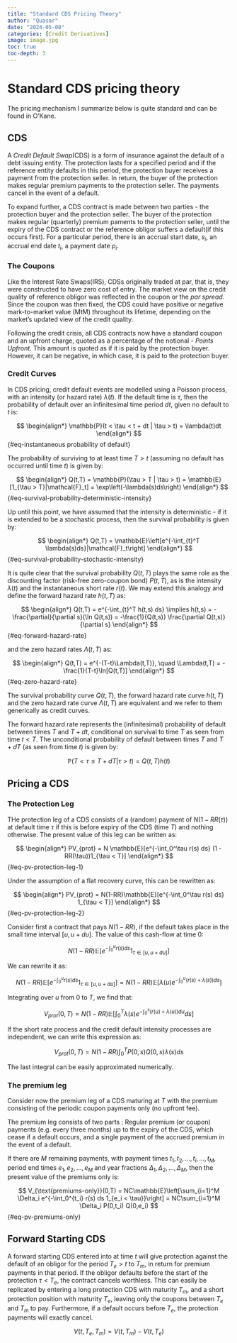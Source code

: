 ```yaml
---
title: "Standard CDS Pricing Theory"
author: "Quasar"
date: "2024-05-08"
categories: [Credit Derivatives]     
image: image.jpg
toc: true
toc-depth: 3
---
```


# Standard CDS pricing theory

The pricing mechanism I summarize below is quite standard and can be found in O'Kane.

## CDS

A *Credit Default Swap*(CDS) is a form of insurance against the default of a debt issuing entity. The protection lasts for a specified period and if the reference entity defaults in this period, the protection buyer receives a payment from the protection seller. In return, the buyer of the protection makes regular premium payments to the protection seller. The payments cancel in the event of a default.

To expand further, a CDS contract is made between two parties - the protection buyer and the protection seller. The buyer of the protection makes regular (quarterly) premium paments to the protection seller, until the expiry of the CDS contract or the reference obligor suffers a default(if this occurs first). For a particular period, there is an accrual start date, $s_i$, an accrual end date $t_i$, a payment date $p_i$. 

### The Coupons

Like the Interest Rate Swaps(IRS), CDSs originally traded at par, that is, they were constructed to have zero cost of entry. The market view on the credit quality of reference obligor was reflected in the coupon or the *par spread*. Since the coupon was then fixed, the CDS could have positive or negative mark-to-market value (MtM) throughout its lifetime, depending on the market's updated view of the credit quality.

Following the credit crisis, all CDS contracts now have a standard coupon and an upfront charge, quoted as a percentage of the notional - *Points Upfront*. This amount is quoted as if it is paid by the protection buyer. However, it can be negative, in which case, it is paid to the protection buyer.

### Credit Curves

In CDS pricing, credit default events are modelled using a Poisson process, with an intensity (or hazard rate) $\lambda(t)$. If the default time is $\tau$, then the probability of default over an infinitesimal time period $dt$, given no default to $t$ is:

$$
\begin{align*}
\mathbb{P}(t < \tau < t + dt | \tau > t) = \lambda(t)dt
\end{align*}
$$ {#eq-instantaneous probability of default}

The probability of surviving to at least time $T > t$ (assuming no default has occurred until time $t$) is given by:

$$
\begin{align*}
Q(t,T) = \mathbb{P}(\tau > T | \tau > t) = \mathbb{E}[1_{\tau > T}|\mathcal{F}_t] = \exp\left(-\lambda(s)ds\right)
\end{align*}
$$ {#eq-survival-probability-deterministic-intensity}

Up until this point, we have assumed that the intensity is deterministic - if it is extended to be a stochastic process, then the survival probability is given by:

$$
\begin{align*}
Q(t,T) = \mathbb{E}\left[e^{-\int_{t}^T \lambda(s)ds}|\mathcal{F}_t\right]
\end{align*}
$${#eq-survival-probability-stochastic-intensity}

It is quite clear that the survival probability $Q(t,T)$ plays the same role as the discounting factor (risk-free zero-coupon bond) $P(t,T)$, as is the intensity $\lambda(t)$ and the instantaneous short rate $r(t)$. We may extend this analogy and define the forward hazard rate $h(t,T)$ as:

$$
\begin{align*}
Q(t,T) = e^{-\int_{t}^T h(t,s) ds} \implies h(t,s) = -\frac{\partial}{\partial s}(\ln Q(t,s)) = -\frac{1}{Q(t,s)} \frac{\partial Q(t,s)}{\partial s}
\end{align*}
$${#eq-forward-hazard-rate}

and the zero hazard rates $\Lambda(t,T)$ as:

$$
\begin{align*}
Q(t,T) = e^{-(T-t)\Lambda(t,T)}, \quad \Lambda(t,T) = -\frac{1}{T-t}\ln[Q(t,T)]
\end{align*}
$${#eq-zero-hazard-rate}

The survival probability curve $Q(t,T)$, the forward hazard rate curve $h(t,T)$ and the zero hazard rate curve $\Lambda(t,T)$ are equivalent and we refer to them generically as credit curves.

The forward hazard rate represents the (infinitesimal) probability of default between times $T$ and $T+dt$, conditional on survival to time $T$ as seen from time $t < T$. The unconditional probability of default between times $T$ and $T+dT$ (as seen from time $t$) is given by:

$$
\mathbb{P}(T < \tau \leq T + dT | \tau > t ) = Q(t,T)h(t)
$$

## Pricing a CDS

### The Protection Leg

THe protection leg of a CDS consists of a (random) payment of $N(1 - RR(\tau))$ at default time $\tau$ if this is before expiry of the CDS (time $T$) and nothing otherwise. The present value of this leg can be written as:

$$
\begin{align*}
PV_{prot} = N \mathbb{E}[e^{-\int_0^\tau r(s) ds} (1 - RR(\tau))1_{\tau < T}]
\end{align*}
$${#eq-pv-protection-leg-1}

Under the assumption of a flat recovery curve, this can be rewritten as:

$$
\begin{align*}
PV_{prot} = N(1-RR)\mathbb{E}[e^{-\int_0^\tau r(s) ds} 1_{\tau < T}]
\end{align*}
$${#eq-pv-protection-leg-2}

Consider first a contract that pays $N(1-RR)$, if the default takes place in the small time interval $[u,u+du]$. The value of this cash-flow at time $0$:

$$
N(1-RR)\mathbb{E}[e^{-\int_0^u r(s)ds } 1_{\tau\in[u,u+du]}]
$$

We can rewrite it as:

$$
N(1-RR)\mathbb{E}[e^{-\int_0^u r(s)ds } 1_{\tau\in[u,u+du]}] = N(1-RR)\mathbb{E}[ \lambda(u) e^{-\int_0^u (r(s) + \lambda(s))ds }] 
$$

Integrating over $u$ from $0$ to $T$, we find that:

$$
V_{prot}(0,T) = N(1-RR)\mathbb{E}\left[\int_0^T \lambda(s) e^{-\int_0^s (r(u) + \lambda(u))du} ds \right]
$$

If the short rate process and the credit default intensity processes are independent, we can write this expression as:

$$
V_{prot}(0,T) = N(1-RR) \int_0^T  P(0,s) Q(0,s)\lambda(s) ds
$$

The last integral can be easily approximated numerically.

### The premium leg

Consider now the premium leg of a CDS maturing at $T$ with the premium consisting of the periodic coupon payments only (no upfront fee). 

The premium leg consists of two parts : Regular premium (or coupon) payments (e.g. every three months) up to the expiry of the CDS, which cease if a default occurs, and a single payment of the accrued premium in the event of a default.

If there are $M$ remaining payments, with payment times $t_1,t_2,\ldots,t_i,\ldots,t_M$, period end times $e_1,e_2,\ldots,e_M$ and year fractions $\Delta_1, \Delta_2,\ldots,\Delta_M$, then the present value of the premiums only is:

$$
V_{\text{premiums-only}}(0,T) = NC\mathbb{E}\left[\sum_{i=1}^M \Delta_i e^{-\int_0^{t_i} r(s) ds 1_{e_i < \tau}}\right] = NC\sum_{i=1}^M \Delta_i P(0,t_i) Q(0,e_i)
$${#eq-pv-premiums-only}

## Forward Starting CDS

A forward starting CDS entered into at time $t$ will give protection against the default of an obligor for the period $T_e > t$ to $T_m$, in return for premium payments in that period. If the obligor defaults before the start of the protection $\tau < T_e$, the contract cancels worthless. This can easily be replicated by entering a long protection CDS with maturity $T_m$, and a short protection position with maturity $T_e$, leaving only the coupons between $T_e$ and $T_m$ to pay. Furthermore, if a default occurs before $T_e$, the protection payments will exactly cancel. 

$$
V(t,T_e, T_m) = V(t, T_m) - V(t,T_e)
$$

